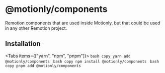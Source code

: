 # @motionly/components

Remotion components that are used inside Motionly, but that could be used in any other Remotion project.

## Installation


<Tabs items={["yarn", "npm", "pnpm"]}>
  <Tab>```bash copy yarn add @motionly/components ```</Tab>
  <Tab>```bash copy npm install @motionly/components ```</Tab>
  <Tab>```bash copy pnpm add @motionly/components ```</Tab>
</Tabs>
